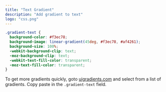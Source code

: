```yaml
---
title: "Text Gradient"
description: "Add gradient to text"
logo: "css.png"
---
```


```css
.gradient-text {
  background-color: #f3ec78;
  background-image: linear-gradient(45deg, #f3ec78, #af4261);
  background-size: 100%;
  -webkit-background-clip: text;
  -moz-background-clip: text;
  -webkit-text-fill-color: transparent;
  -moz-text-fill-color: transparent;
}
```

To get more gradients quickly, goto [uigradients.com](https://uigradients.com/#DarkSkies) and select from a list of gradients.
Copy paste in the `.gradient-text` field.

